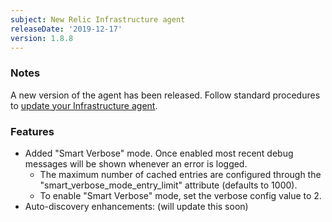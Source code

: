 ```yaml
---
subject: New Relic Infrastructure agent
releaseDate: '2019-12-17'
version: 1.8.8
---
```


### Notes

A new version of the agent has been released. Follow standard procedures to [update your Infrastructure agent](/docs/infrastructure/new-relic-infrastructure/installation/update-infrastructure-agent).

### Features

* Added "Smart Verbose" mode. Once enabled most recent debug messages will be shown whenever an error is logged.
  * The maximum number of cached entries are configured through the "smart_verbose_mode_entry_limit" attribute (defaults to 1000).
  * To enable "Smart Verbose" mode, set the verbose config value to 2.
* Auto-discovery enhancements: (will update this soon)
